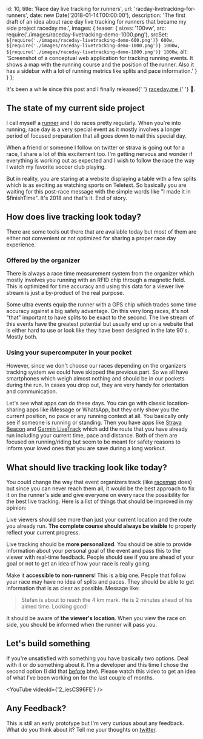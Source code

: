 
  id: 10,
  title: 'Race day live tracking for runners',
  url: 'racday-livetracking-for-runners',
  date: new Date('2018-01-14T00:00:00'),
  description:
    'The first draft of an idea about race day live tracking for runners that became my side project raceday.me.',
  images: {
    teaser: {
      sizes: '100vw',
      src: require('./images/raceday-livetracking-demo-1000.png'),
      srcSet: `${require('./images/raceday-livetracking-demo-600.png')} 600w, ${require('./images/raceday-livetracking-demo-1000.png')} 1000w, ${require('./images/raceday-livetracking-demo-1800.png')} 1800w`,
      alt:
        'Screenshot of a conceptual web application for tracking running events. It shows a map with the running course and the position of the runner. Also it has a sidebar with a lot of running metrics like splits and pace information.'
    }
  }
};

<Updated in="January 2019">
  It's been a while since this post and I finally released{' '}
  <a href="https://raceday.me" target="_blank">
    raceday.me
  </a>{' '}
  🎉.
</Updated>

## The state of my current side project

I call myself a [runner](running) and I do races pretty regularly. When you're into running, race day is a very special event as it mostly involves a longer period of focused preparation that all goes down to nail this special day.

When a friend or someone I follow on twitter or strava is going out for a race, I share a lot of this excitement too. I'm getting nervous and wonder if everything is working out as expected and I wish to follow the race the way I watch my favorite soccer club playing.

<!-- prettier-ignore -->
But in reality, you are staring at a website displaying a table with a few splits which is as exciting as watching sports on Teletext. So basically you are waiting for this post-race message with the simple words like "I made it in $finishTime". It's 2018 and that's it. End of story.

## How does live tracking look today?

There are some tools out there that are available today but most of them are either not convenient or not optimized for sharing a proper race day experience.

### Offered by the organizer

There is always a race time measurement system from the organizer which mostly involves you running with an RFID chip through a magnetic field. This is optimized for time accuracy and using this data for a viewer live stream is just a by-product of the real purpose.

Some ultra events equip the runner with a GPS chip which trades some time accuracy against a big safety advantage. On this very long races, it's not "that" important to have splits to be exact to the second. The live stream of this events have the greatest potential but usually end up on a website that is either hard to use or look like they have been designed in the late 90's. Mostly both.

### Using your supercomputer in your pocket

However, since we don't choose our races depending on the organizers tracking system we could have skipped the previous part. So we all have smartphones which weigh almost nothing and should be in our pockets during the run. In cases you drop out, they are very handy for orientation and communication.

Let's see what apps can do these days. You can go with classic location-sharing apps like iMessage or WhatsApp, but they only show you the current position, no pace or any running context at all. You basically only see if someone is running or standing. Then you have apps like [Strava Beacon](https://blog.strava.com/de/summit-beacon/) and [Garmin LiveTrack](https://www8.garmin.com/livetrack/) which add the route that you have already run including your current time, pace and distance. Both of them are focused on running/riding but seem to be meant for safety reasons to inform your loved ones that you are save during a long workout.

## What should live tracking look like today?

You could change the way that event organizers track (like [racemap](https://racemap.com) does) but since you can never reach them all, it would be the best approach to fix it on the runner's side and give everyone on every race the possibility for the best live tracking. Here is a list of things that should be improved in my opinion:

Live viewers should see more than just your current location and the route you already run. **The complete course should always be visible** to properly reflect your current progress.

Live tracking should be **more personalized**. You should be able to provide information about your personal goal of the event and pass this to the viewer with real-time feedback. People should see if you are ahead of your goal or not to get an idea of how your race is really going.

Make it **accessible to non-runners**! This is a big one. People that follow your race may have no idea of splits and paces. They should be able to get information that is as clear as possible. Message like:

> Stefan is about to reach the 4 km mark. He is 2 minutes ahead of his aimed time. Looking good!

It should be aware of **the viewer's location**. When you view the race on side, you should be informed when the runner will pass you.

## Let's build something

If you're unsatisfied with something you have basically two options. Deal with it or do something about it. I'm a developer and this time I chose the second option (I did that [before](runverter) btw). Please watch this video to get an idea of what I've been working on for the last couple of months.

<YouTube videoId={'2_iesCS96FE'} />

## Any Feedback?

This is still an early prototype but I'm very curious about any feedback. What do you think about it? Tell me your thoughts on [twitter](https://twitter.com/stefan_kracht).
